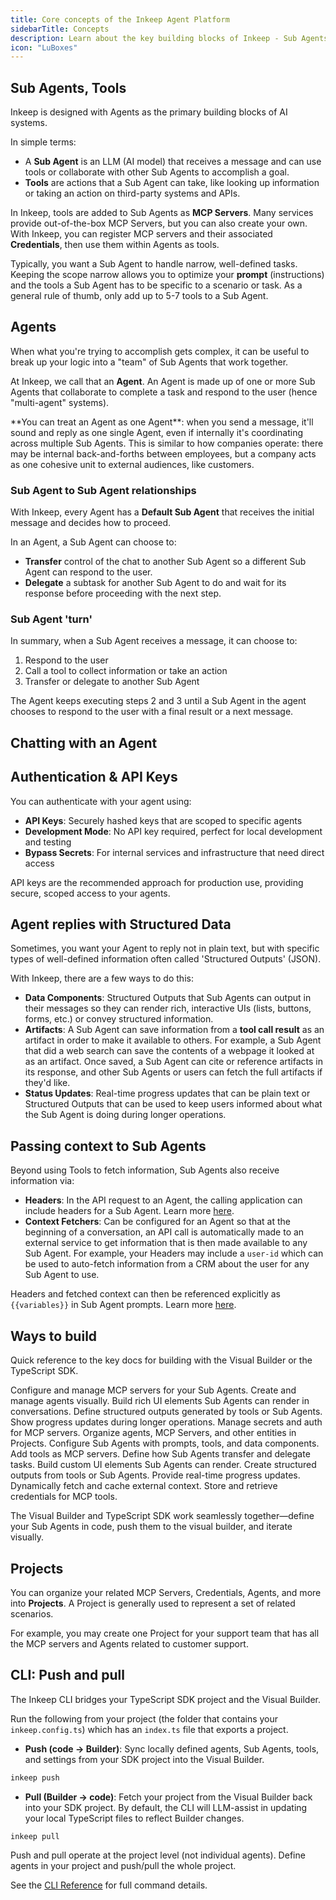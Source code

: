 ```yaml
---
title: Core concepts of the Inkeep Agent Platform
sidebarTitle: Concepts
description: Learn about the key building blocks of Inkeep - Sub Agents, agents, tools, data components, and more.
icon: "LuBoxes"
---
```


## Sub Agents, Tools

Inkeep is designed with Agents as the primary building blocks of AI systems.

In simple terms:
- A **Sub Agent** is an LLM (AI model) that receives a message and can use tools or collaborate with other Sub Agents to accomplish a goal.
- **Tools** are actions that a Sub Agent can take, like looking up information or taking an action on third-party systems and APIs.

In Inkeep, tools are added to Sub Agents as **MCP Servers**. Many services provide out-of-the-box MCP Servers, but you can also create your own. With Inkeep, you can register MCP servers and their associated **Credentials**, then use them within Agents as tools.

Typically, you want a Sub Agent to handle narrow, well-defined tasks. Keeping the scope narrow allows you to optimize your **prompt** (instructions) and the tools a Sub Agent has to be specific to a scenario or task. As a general rule of thumb, only add up to 5-7 tools to a Sub Agent.

## Agents

When what you're trying to accomplish gets complex, it can be useful to break up your logic into a "team" of Sub Agents that work together.

At Inkeep, we call that an **Agent**. An Agent is made up of one or more Sub Agents that collaborate to complete a task and respond to the user (hence "multi-agent" systems).

<Tip>
**You can treat an Agent as one Agent**: when you send a message, it'll sound and reply as one single Agent, even if internally it's coordinating across multiple Sub Agents. This is similar to how companies operate: there may be internal back-and-forths between employees, but a company acts as one cohesive unit to external audiences, like customers.
</Tip>

### Sub Agent to Sub Agent relationships

With Inkeep, every Agent has a **Default Sub Agent** that receives the initial message and decides how to proceed.

In an Agent, a Sub Agent can choose to:
- **Transfer** control of the chat to another Sub Agent so a different Sub Agent can respond to the user.
- **Delegate** a subtask for another Sub Agent to do and wait for its response before proceeding with the next step.

### Sub Agent 'turn'

In summary, when a Sub Agent receives a message, it can choose to:
1. Respond to the user
2. Call a tool to collect information or take an action
3. Transfer or delegate to another Sub Agent

The Agent keeps executing steps 2 and 3 until a Sub Agent in the agent chooses to respond to the user with a final result or a next message.

## Chatting with an Agent

<Snippet file="multi-agent-framework/WaysToTalkToAgent.mdx" />

## Authentication & API Keys

You can authenticate with your agent using:

- **API Keys**: Securely hashed keys that are scoped to specific agents
- **Development Mode**: No API key required, perfect for local development and testing
- **Bypass Secrets**: For internal services and infrastructure that need direct access

API keys are the recommended approach for production use, providing secure, scoped access to your agents.

## Agent replies with Structured Data

Sometimes, you want your Agent to reply not in plain text, but with specific types of well-defined information often called 'Structured Outputs' (JSON).

With Inkeep, there are a few ways to do this:
- **Data Components**: Structured Outputs that Sub Agents can output in their messages so they can render rich, interactive UIs (lists, buttons, forms, etc.) or convey structured information.
- **Artifacts**: A Sub Agent can save information from a **tool call result** as an artifact in order to make it available to others. For example, a Sub Agent that did a web search can save the contents of a webpage it looked at as an artifact. Once saved, a Sub Agent can cite or reference artifacts in its response, and other Sub Agents or users can fetch the full artifacts if they'd like.
- **Status Updates**: Real-time progress updates that can be plain text or Structured Outputs that can be used to keep users informed about what the Sub Agent is doing during longer operations.

## Passing context to Sub Agents

Beyond using Tools to fetch information, Sub Agents also receive information via:
- **Headers**: In the API request to an Agent, the calling application can include headers for a Sub Agent. Learn more [here](/typescript-sdk/headers).
- **Context Fetchers**: Can be configured for an Agent so that at the beginning of a conversation, an API call is automatically made to an external service to get information that is then made available to any Sub Agent. For example, your Headers may include a `user-id` which can be used to auto-fetch information from a CRM about the user for any Sub Agent to use.

Headers and fetched context can then be referenced explicitly as `{{variables}}` in Sub Agent prompts. Learn more [here](/typescript-sdk/headers).

## Ways to build

Quick reference to the key docs for building with the Visual Builder or the TypeScript SDK.

<Tabs>
  <Tab title="Visual Builder">
    <Cards>
      <Card title="MCP Servers" icon="LuServer" href="/visual-builder/mcp-servers">
        Configure and manage MCP servers for your Sub Agents.
      </Card>
      <Card title="Agents" icon="LuSpline" href="/visual-builder/sub-agents">
        Create and manage agents visually.
      </Card>
      <Card title="Data Components" icon="LuLayoutTemplate" href="/visual-builder/data-components">
        Build rich UI elements Sub Agents can render in conversations.
      </Card>
      <Card title="Artifact Components" icon="TbInputSpark" href="/visual-builder/artifact-components">
        Define structured outputs generated by tools or Sub Agents.
      </Card>
      <Card title="Status Components" icon="LuClock" href="/visual-builder/status-components">
        Show progress updates during longer operations.
      </Card>
      <Card title="Credentials" icon="LuKey" href="/visual-builder/credentials">
        Manage secrets and auth for MCP servers.
      </Card>
      <Card title="Project Management" icon="LuFolder" href="/visual-builder/project-management">
        Organize agents, MCP Servers, and other entities in Projects.
      </Card>
    </Cards>
  </Tab>
  <Tab title="TypeScript SDK">
    <Cards>
      <Card title="Sub Agent Settings" icon="LuUser" href="/typescript-sdk/agent-settings">
        Configure Sub Agents with prompts, tools, and data components.
      </Card>
      <Card title="MCP Servers" icon="LuHammer" href="/typescript-sdk/tools-and-mcp-servers">
        Add tools as MCP servers.
      </Card>
      <Card title="Sub Agent Relationships" icon="LuUsers" href="/typescript-sdk/agent-relationships">
        Define how Sub Agents transfer and delegate tasks.
      </Card>
      <Card title="Data Components" icon="LuLayoutTemplate" href="/typescript-sdk/data-components">
        Build custom UI elements Sub Agents can render.
      </Card>
      <Card title="Artifact Components" icon="TbInputSpark" href="/typescript-sdk/artifact-components">
        Create structured outputs from tools or Sub Agents.
      </Card>
      <Card title="Status Updates" icon="LuClock" href="/typescript-sdk/status-updates">
        Provide real-time progress updates.
      </Card>
      <Card title="Context Fetchers" icon="LuCirclePlus" href="/typescript-sdk/context-fetchers">
        Dynamically fetch and cache external context.
      </Card>
      <Card title="Credentials" icon="LuKey" href="/typescript-sdk/credentials">
        Store and retrieve credentials for MCP tools.
      </Card>
    </Cards>
  </Tab>
</Tabs>

The Visual Builder and TypeScript SDK work seamlessly together—define your Sub Agents in code, push them to the visual builder, and iterate visually.

## Projects

You can organize your related MCP Servers, Credentials, Agents, and more into **Projects**. A Project is generally used to represent a set of related scenarios.

For example, you may create one Project for your support team that has all the MCP servers and Agents related to customer support.

## CLI: Push and pull

The Inkeep CLI bridges your TypeScript SDK project and the Visual Builder.

Run the following from your project (the folder that contains your `inkeep.config.ts`) which has an `index.ts` file that exports a project.

- **Push (code → Builder)**: Sync locally defined agents, Sub Agents, tools, and settings from your SDK project into the Visual Builder.

```bash
inkeep push
```

- **Pull (Builder → code)**: Fetch your project from the Visual Builder back into your SDK project. By default, the CLI will LLM-assist in updating your local TypeScript files to reflect Builder changes.

```bash
inkeep pull
```

<Note>
Push and pull operate at the project level (not individual agents). Define agents in your project and push/pull the whole project.
</Note>

See the [CLI Reference](/typescript-sdk/cli-reference) for full command details.


